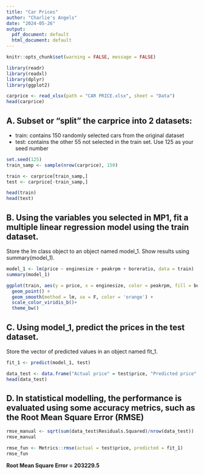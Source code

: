 ---
title: "Car Prices"
author: "Charlie's Angels"
date: "2024-05-26"
output:
  pdf_document: default
  html_document: default
---

```{r}
knitr::opts_chunk$set(warning = FALSE, message = FALSE)
```


```{r}
library(readr)
library(readxl)
library(dplyr)
library(ggplot2)
```

```{r}
carprice <- read_xlsx(path = "CAR PRICE.xlsx", sheet = "Data")
head(carprice)
```

## A. Subset or “split” the carprice into 2 datasets:

-   train: contains 150 randomly selected cars from the original dataset
-   test: contains the other 55 not selected in the train set. Use 125 as your seed number

```{r}
set.seed(125)
train_samp <- sample(nrow(carprice), 150)

train <- carprice[train_samp,]
test <- carprice[-train_samp,]

head(train)
head(test)
```


## B. Using the variables you selected in MP1, fit a multiple linear regression model using the train dataset.

Store the lm class object to an object named model_1. Show results using summary(model_1).

```{r}
model_1 <- lm(price ~ enginesize + peakrpm + boreratio, data = train)
summary(model_1)

ggplot(train, aes(y = price, x = enginesize, color = peakrpm, fill = boreratio)) +
  geom_point() +
  geom_smooth(method = lm, se = F, color = 'orange') +
  scale_color_viridis_b()+
  theme_bw()
```


## C. Using model_1, predict the prices in the test dataset.

Store the vector of predicted values in an object named fit_1.

```{r}
fit_1 <- predict(model_1, test)

data_test <- data.frame("Actual price" = test$price, "Predicted price" = fit_1, "Residuals" = test$price - fit_1, "Residuals Squared" = (test$price - fit_1)^2 )
head(data_test)
```


## D. In statistical modelling, the performance is evaluated using some accuracy metrics, such as the Root Mean Square Error (RMSE)

```{r}

rmse_manual <- sqrt(sum(data_test$Residuals.Squared)/nrow(data_test))
rmse_manual

rmse_fun <- Metrics::rmse(actual = test$price, predicted = fit_1)
rmse_fun
```

**Root Mean Square Error = 203229.5**
